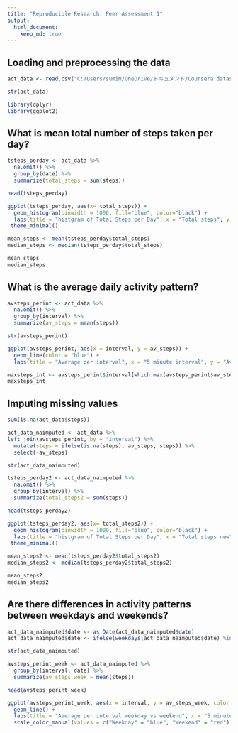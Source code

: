 ```yaml
---
title: "Reproducible Research: Peer Assessment 1"
output: 
  html_document:
    keep_md: true
---
```



## Loading and preprocessing the data

```r
act_data <- read.csv("C:/Users/sumim/OneDrive/ドキュメント/Coursera datascience/Reproduciable Research/activity.csv")

str(act_data)
```

```r
library(dplyr)
library(ggplot2)
```

## What is mean total number of steps taken per day?

```r
tsteps_perday <- act_data %>%
  na.omit() %>%
  group_by(date) %>%
  summarize(total_steps = sum(steps))

head(tsteps_perday)
```

```r
ggplot(tsteps_perday, aes(x= total_steps)) +
  geom_histogram(binwidth = 1000, fill="blue", color="black") +
  labs(title = "histgram of Total Steps per Day", x = "Total steps", y = "Count") +
 theme_minimal()
```

```r
mean_steps <- mean(tsteps_perday$total_steps)
median_steps <- median(tsteps_perday$total_steps)

mean_steps
median_steps
```

## What is the average daily activity pattern?

```r
avsteps_perint <- act_data %>%
  na.omit() %>%
  group_by(interval) %>%
  summarize(av_steps = mean(steps))

str(avsteps_perint)
```

```r
ggplot(avsteps_perint, aes(x = interval, y = av_steps)) +
  geom_line(color = "blue") +
  labs(title = "Average per interval", x = "5 minute interval", y = "Average steps")
```

```r
maxsteps_int <- avsteps_perint$interval[which.max(avsteps_perint$av_steps)]
maxsteps_int
```

## Imputing missing values

```r
sum(is.na(act_data$steps))
```

```r
act_data_naimputed <- act_data %>%
left_join(avsteps_perint, by = "interval") %>%
  mutate(steps = ifelse(is.na(steps), av_steps, steps)) %>%
  select(-av_steps)

str(act_data_naimputed)
```

```r
tsteps_perday2 <- act_data_naimputed %>%
  na.omit() %>%
  group_by(interval) %>%
  summarize(total_steps2 = sum(steps))

head(tsteps_perday2)
```

```r
ggplot(tsteps_perday2, aes(x= total_steps2)) +
  geom_histogram(binwidth = 1000, fill="blue", color="black") +
  labs(title = "histgram of Total Steps per Day", x = "Total steps new", y = "Count") +
 theme_minimal()
```

```r
mean_steps2 <- mean(tsteps_perday2$total_steps2)
median_steps2 <- median(tsteps_perday2$total_steps2)

mean_steps2
median_steps2
```

## Are there differences in activity patterns between weekdays and weekends?

```r
act_data_naimputed$date <- as.Date(act_data_naimputed$date)
act_data_naimputed$date <- ifelse(weekdays(act_data_naimputed$date) %in% c("Saturday", "Sunday"), "Weekend", "Weekday")

str(act_data_naimputed)
```

```r
avsteps_perint_week <- act_data_naimputed %>%
  group_by(interval, date) %>%
  summarize(av_steps_week = mean(steps))

head(avsteps_perint_week)
```

```r
ggplot(avsteps_perint_week, aes(x = interval, y = av_steps_week, color = date)) +
  geom_line() +
  labs(title = "Average per interval weekday vs weekend", x = "5 minute interval", y = "Average steps") +
  scale_color_manual(values = c("Weekday" = "blue", "Weekend" = "red"))
```